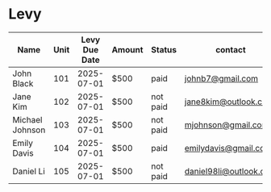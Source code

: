 # Levy 

| Name            | Unit | Levy Due Date | Amount  | Status   | contact               |
|-----------------|------|---------------|---------|----------|-----------------------|
| John Black      | 101  | 2025-07-01    | $500    |paid      |johnb7@gmail.com       |
| Jane Kim        | 102  | 2025-07-01    | $500    |not paid  |jane8kim@outlook.com   |
| Michael Johnson | 103  | 2025-07-01    | $500    |not paid  |mjohnson@gmail.com     |
| Emily Davis     | 104  | 2025-07-01    | $500    |paid      |emilydavis@gmail.com   |
| Daniel Li       | 105  | 2025-07-01    | $500    |not paid  |daniel98li@outlook.com |
